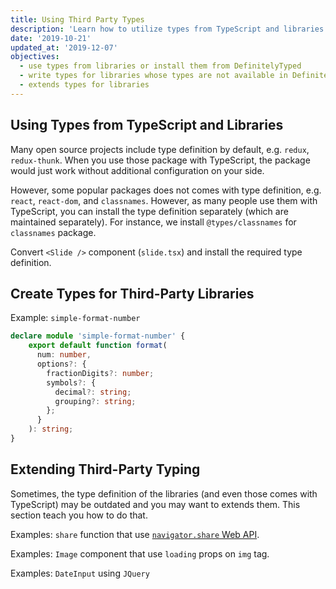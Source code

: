 ```yaml
---
title: Using Third Party Types
description: 'Learn how to utilize types from TypeScript and libraries'
date: '2019-10-21'
updated_at: '2019-12-07'
objectives:
  - use types from libraries or install them from DefinitelyTyped
  - write types for libraries whose types are not available in DefinitelyTyped
  - extends types for libraries
---
```


## Using Types from TypeScript and Libraries

Many open source projects include type definition by default, e.g. `redux`, `redux-thunk`. When you use those package with TypeScript, the package would just work without additional configuration on your side.

However, some popular packages does not comes with type definition, e.g. `react`, `react-dom`, and `classnames`. However, as many people use them with TypeScript, you can install the type definition separately (which are maintained separately). For instance, we install `@types/classnames` for `classnames` package.

<Exercise title="Do It: Installing Type Definition">

Convert `<Slide />` component (`slide.tsx`) and install the required type definition.

</Exercise>

## Create Types for Third-Party Libraries

Example: `simple-format-number`

```ts fileName=type.d.ts
declare module 'simple-format-number' {
    export default function format(
      num: number,
      options?: {
        fractionDigits?: number;
        symbols?: {
          decimal?: string;
          grouping?: string;
        };
      }
    ): string;
}
```

## Extending Third-Party Typing

Sometimes, the type definition of the libraries (and even those comes with TypeScript) may be outdated and you may want to extends them. This section teach you how to do that.

Examples: `share` function that use [`navigator.share` Web API](https://developer.mozilla.org/en-US/docs/Web/API/Navigator/share).

Examples: `Image` component that use `loading` props on `img` tag.

Examples: `DateInput` using `JQuery`
